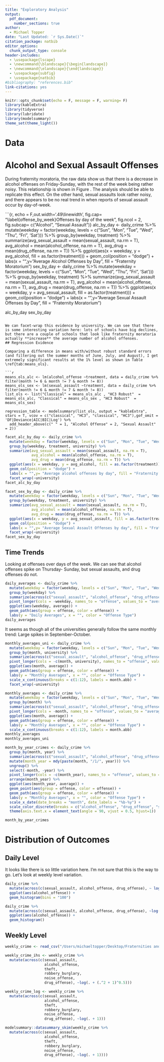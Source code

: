 ```yaml
---
title: "Exploratory Analysis"
output: 
  pdf_document:
    number_sections: true
author: 
  - Michael Topper
date: "Last Updated: `r Sys.Date()`"
citation_package: natbib
editor_options: 
  chunk_output_type: console
header-includes:
  - \usepackage{lscape}
  - \newcommand{\blandscape}{\begin{landscape}}
  - \newcommand{\elandscape}{\end{landscape}}
  - \usepackage{subfig}
  - \usepackage{natbib}
#bibliography: "references.bib"
link-citations: yes
---
```


```r
knitr::opts_chunk$set(echo = F, message = F, warning= F)
library(kableExtra)
library(tidyverse)
library(lubridate)
library(modelsummary)
theme_set(theme_light())
```

# Data



# Alcohol and Sexual Assault Offenses

During fraternity moratoria, the raw data show us that there is a decrease in alcohol offenses on Friday-Sunday, with the rest of the week being rather noisy. This relationship is shown in Figure \ref{offense_by_week}. The analysis should be able to replicate this effect. On the other hand, sexual assaults look rather noisy, and there appears to be no real trend in when reports of sexual assault occur by day-of-week. 

```{r, echo = F,out.width='.49\\linewidth', fig.cap= "\\label{offense_by_week}Offenses by day of the week", fig.ncol = 2, fig.subcap= c("Alcohol", "Sexual Assault")}
alc_by_day <- daily_crime %>% 
  mutate(weekday = factor(weekday, levels = c("Sun", "Mon", "Tue", "Wed", "Thu", "Fri", 'Sat'))) %>% 
  group_by(weekday, treatment) %>% 
  summarize(avg_sexual_assault = mean(sexual_assault, na.rm = T),
            avg_alcohol = mean(alcohol_offense, na.rm = T), 
            avg_drug = mean(drug_offense, na.rm = T)) %>% 
  ggplot(aes(x = weekday, y = avg_alcohol, fill = as.factor(treatment))) +
  geom_col(position = "dodge") +
  labs(x = "",y= "Average Alcohol Offenses by Day", fill = "Fraternity Moratorium") 
sex_by_day <- daily_crime %>% 
  mutate(weekday = factor(weekday, levels = c("Sun", "Mon", "Tue", "Wed", "Thu", "Fri", 'Sat'))) %>% 
  group_by(weekday, treatment) %>% 
  summarize(avg_sexual_assault = mean(sexual_assault, na.rm = T),
            avg_alcohol = mean(alcohol_offense, na.rm = T), 
            avg_drug = mean(drug_offense, na.rm = T)) %>% 
  ggplot(aes(x = weekday, y = avg_sexual_assault, fill = as.factor(treatment))) +
  geom_col(position = "dodge") +
  labs(x = "",y= "Average Sexual Assault Offenses by Day", fill = "Fraternity Moratorium") 


alc_by_day
sex_by_day
```

We can facet-wrap this evidence by university. We can see that there is some interesting variation here: lots of schools have big declines, but there are a couple of schools that look like fraternity moratoria actually **increase** the average number of alcohol offenses. 
## Regression Evidence

Comparing a difference in means with/without robust standard errors (and filtering out the summer months of June, July, and August), I get extremely significant results at the 1% level as shown in Table \ref{tab:means_ols}.

```r
means_ols_alc <- lm(alcohol_offense ~treatment, data = daily_crime %>% filter(month != 6 & month != 7 & month != 8))
means_ols_sex <- lm(sexual_assault ~treatment, data = daily_crime %>% filter(month != 6 & month != 7 & month != 8))
list_ols <- list("Classical" = means_ols_alc , "HC3 Robust"  = means_ols_alc, "Classical" = means_ols_sex , "HC3 Robust"  = means_ols_sex)

regression_table <- modelsummary(list_ols, output = "kableExtra", stars = T, vcov = c("classical", "HC3", "classical", "HC3"),gof_omit = 'DF|Deviance|AIC|BIC|Log') %>% 
  add_header_above(c(" " = 1, "Alcohol Offense" = 2, "Sexual Assault" = 2))
```


```r
facet_alc_by_day <- daily_crime %>% 
  mutate(weekday = factor(weekday, levels = c("Sun", "Mon", "Tue", "Wed", "Thu", "Fri", 'Sat'))) %>% 
  group_by(weekday, treatment, university) %>% 
  summarize(avg_sexual_assault = mean(sexual_assault, na.rm = T),
            avg_alcohol = mean(alcohol_offense, na.rm = T), 
            avg_drug = mean(drug_offense, na.rm = T)) %>% 
  ggplot(aes(x = weekday, y = avg_alcohol, fill = as.factor(treatment))) +
  geom_col(position = "dodge") +
  labs(x = "",y= "Average alcohol offenses by day", fill = "Fraternity Moratorium") +
  facet_wrap(~university)
facet_alc_by_day
```

```r
facet_sex_by_day <- daily_crime %>% 
  mutate(weekday = factor(weekday, levels = c("Sun", "Mon", "Tue", "Wed", "Thu", "Fri", 'Sat'))) %>% 
  group_by(weekday, treatment, university) %>% 
  summarize(avg_sexual_assault = mean(sexual_assault, na.rm = T),
            avg_alcohol = mean(alcohol_offense, na.rm = T), 
            avg_drug = mean(drug_offense, na.rm = T)) %>% 
  ggplot(aes(x = weekday, y = avg_sexual_assault, fill = as.factor(treatment))) +
  geom_col(position = "dodge") +
  labs(x = "",y= "Average Sexual Assault Offenses by day", fill = "Fraternity Moratorium") +
  facet_wrap(~university)
facet_sex_by_day
```

## Time Trends

Looking at offenses over days of the week. We can see that alcohol offenses spike on Thursday- Sunday, but sexual assaults, and drug offenses do not. 


```r
daily_averages <- daily_crime %>% 
  mutate(weekday = factor(weekday, levels = c("Sun", "Mon", "Tue", "Wed", "Thu", "Fri", 'Sat'))) %>% 
  group_by(weekday) %>% 
  summarize(across(c("sexual_assault", "alcohol_offense", "drug_offense"), ~mean(., na.rm = T))) %>% 
  pivot_longer(cols = -weekday, names_to = "offense", values_to = "average") %>% 
  ggplot(aes(weekday, average)) +
  geom_path(aes(group = offense, color = offense)) +
  labs(y = "Daily Averages", x = "", color = "Offense Type")
daily_averages
```


It seems as though all of the universities generally follow the same monthly trend: Large spikes in September-October.


```r
monthly_averages_uni <- daily_crime %>% 
  mutate(weekday = factor(weekday, levels = c("Sun", "Mon", "Tue", "Wed", "Thu", "Fri", 'Sat'))) %>% 
  group_by(month, university) %>% 
  summarize(across(c("sexual_assault", "alcohol_offense", "drug_offense"), ~mean(., na.rm = T))) %>% 
  pivot_longer(cols = -c(month, university), names_to = "offense", values_to = "average") %>% 
  ggplot(aes(month, average)) +
  geom_path(aes(group = offense, color = offense)) +
  labs(y = "Monthly Averages", x = "", color = "Offense Type") +
  scale_x_continuous(breaks = c(1:12), labels = month.abb) +
  facet_wrap(~university)

monthly_averages <- daily_crime %>% 
  mutate(weekday = factor(weekday, levels = c("Sun", "Mon", "Tue", "Wed", "Thu", "Fri", 'Sat'))) %>% 
  group_by(month) %>% 
  summarize(across(c("sexual_assault", "alcohol_offense", "drug_offense"), ~mean(., na.rm = T))) %>% 
  pivot_longer(cols = -month, names_to = "offense", values_to = "average") %>% 
  ggplot(aes(month, average)) +
  geom_path(aes(group = offense, color = offense)) +
  labs(y = "Monthly Averages", x = "", color = "Offense Type") +
  scale_x_continuous(breaks = c(1:12), labels = month.abb)
monthly_averages
monthly_averages_uni
```


```r
month_by_year_crimes <- daily_crime %>% 
  group_by(month, year) %>% 
  summarize(across(c("sexual_assault", "alcohol_offense", "drug_offense"), ~mean(., na.rm = T))) %>%
  mutate(month_year = mdy(paste(month, "/1/", year))) %>% 
  ungroup() %>% 
  select(-month, -year) %>% 
  pivot_longer(cols = -c(month_year), names_to = "offense", values_to = "average") %>% 
  arrange(month_year) %>% 
  ggplot(aes(month_year, average)) +
  geom_point(aes(group = offense, color = offense)) +
  geom_path(aes(group = offense, color = offense)) +
  labs(y = "Monthly Averages", x = "", color = "Offense Type") +
  scale_x_date(date_breaks = "month", date_labels = "%b-%y") +
  scale_color_discrete(breaks = c("alcohol_offense", "drug_offense", "sexual_assault"), labels = c("Alcohol", "Drug", "Sexual Assault")) +
  theme(axis.text.x = element_text(angle = 90, vjust = 0.5, hjust=1))

month_by_year_crimes
```


# Distribution of Outcomes

## Daily Level

It looks like there is so little variation here. I'm not sure that this is the way to go. Let's look at weekly level variation. 


```r

daily_crime %>% 
  mutate(across(c(sexual_assault, alcohol_offense, drug_offense), ~ log(. + (.^2 + 1)^0.5))) %>% 
  ggplot(aes(alcohol_offense)) +
  geom_histogram(bins = "100")

daily_crime %>% 
  mutate(across(c(sexual_assault, alcohol_offense, drug_offense), ~log(. + 1))) %>% 
  ggplot(aes(alcohol_offense)) +
  geom_histogram()
```

## Weekly Level

```r
weekly_crime <- read_csv("/Users/michaeltopper/Desktop/Fraternities and Sexual Assault/Created Data/xMaster_data_2021/weekly_panel.csv", guess_max = 20000)
```

```r
weekly_crime_ihs <- weekly_crime %>% 
  mutate(across(c(sexual_assault, 
                  alcohol_offense,
                  theft,
                  robbery_burglary,
                  noise_offense,
                  drug_offense), ~log(. + (.^2 + 1)^0.5)))

weekly_crime_log <- weekly_crime %>% 
  mutate(across(c(sexual_assault, 
                  alcohol_offense,
                  theft,
                  robbery_burglary,
                  noise_offense,
                  drug_offense), ~log(. + 1)))

modelsummary::datasummary_skim(weekly_crime %>% 
  mutate(across(c(sexual_assault, 
                  alcohol_offense,
                  theft,
                  robbery_burglary,
                  noise_offense,
                  drug_offense), ~log(. + 1))))
```

